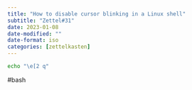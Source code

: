```yaml
---
title: "How to disable cursor blinking in a Linux shell"
subtitle: "Zettel#31"
date: 2023-01-08
date-modified: ""
date-format: iso
categories: [zettelkasten]
---
```

```bash
echo "\e[2 q"
```

#bash
